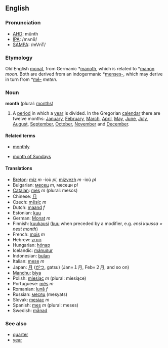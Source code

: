 ==English==
===Pronunciation===
*[[w:AHD|AHD]]: mŭnth
*[[w:IPA|IPA]]: /mʌnθ/
*[[w:SAMPA|SAMPA]]: /mVnT/

===Etymology===
Old English [[monat]], from Germanic *[[manoth]], which is related to *[[manon]] ''moon''. Both are derived from an indogermanic *[[menses-]], which may derive in turn from *[[mê-]] ''meten''.

===Noun===
'''month''' (plural: [[months]])

# A [[period]] in which a [[year]] is divided. In the Gregorian [[calendar]] there are twelve months: [[January]], [[February]], [[March]], [[April]], [[May]], [[June]], [[July]], [[August]], [[September]], [[October]], [[November]] and [[December]].

====Related terms====
*[[monthly]]

*[[month of Sundays]]

====Translations====
*[[Breton]]: [[miz]] ''m'' -ioù ''pl'', [[mizvezh]] ''m'' -ioù ''pl''
*Bulgarian: [[месец]] ''m'', месеци ''pl''
*[[Catalan]]: [[mes]] ''m'' (plural: mesos)
*Chinese: [[月]]
*Czech: [[měsíc]] ''m''
*Dutch: [[maand]] ''f''
*Estonian: [[kuu]]
*German: [[Monat]] ''m''
*Finnish: [[kuukausi]] ([[kuu]] when preceded by a modifier, e.g. ''ensi kuussa = next month'')
*French: [[mois]] ''m''
*Hebrew: [[חודש]]
*Hungarian: [[hónap]]
*Icelandic: [[mánuður]]
*Indonesian: [[bulan]]
*Italian: [[mese]] ''m''
*Japan: [[月]] ([[がつ]], gatsu) (Jan=１月, Feb=２月, and so on)
*[[Manchu]]: [[biya]]
*Polish: [[miesiąc]] ''m'' (plural: miesiące)
*Portuguese: [[mês]] ''m''
*Romanian: [[lună]] ''f''
*Russian: [[месяц]] (mesyats)
*Slovak: [[mesiac]] ''m''
*Spanish: [[mes]] ''m'' (plural: meses)
*Swedish: [[månad]]

===See also===
* [[quarter]] 
* [[year]]